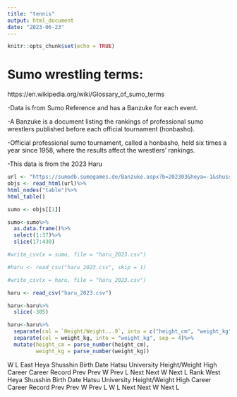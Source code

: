 ```yaml
---
title: "tennis"
output: html_document
date: "2023-06-23"
---
```


```r
knitr::opts_chunk$set(echo = TRUE)
```
# Sumo wrestling terms:
https://en.wikipedia.org/wiki/Glossary_of_sumo_terms

-Data is from Sumo Reference and has a Banzuke for each event.

-A Banzuke is a document listing the rankings of professional sumo wrestlers published before each official tournament (honbasho).

-Official professional sumo tournament, called a honbasho, held six times a year since 1958, where the results affect the wrestlers' rankings.

-This data is from the 2023 Haru
```r
url <- "https://sumodb.sumogames.de/Banzuke.aspx?b=202303&heya=-1&shusshin=-1&h=on&sh=on&bd=on&hd=on&su=on&w=on&hr=on&ch=on&cs=on&cr=on&spr=on&sps=on&snr=on&sns=on&hl=on&simple=on"
objs <- read_html(url)%>%
html_nodes("table")%>%
html_table()

sumo <- objs[[1]]

sumo<-sumo%>%
  as.data.frame()%>%
  select(1:37)%>%
  slice(17:430)

#write_csv(x = sumo, file = "haru_2023.csv")

#haru <- read_csv("haru_2023.csv", skip = 1)

#write_csv(x = haru, file = "haru_2023.csv")

haru <- read_csv("haru_2023.csv")

haru<-haru%>%
  slice(-305)

haru<-haru%>%
  separate(col = `Height/Weight...9`, into = c("height_cm", "weight_kg"), sep = "cm")%>%
  separate(col = weight_kg, into = "weight_kg", sep = 4)%>%
  mutate(height_cm = parse_number(height_cm),
         weight_kg = parse_number(weight_kg))
```

W	L	East	Heya	Shusshin	Birth Date	Hatsu	University	Height/Weight	High	Career	Career Record	Prev	Prev W	Prev L	Next	Next W	Next L	Rank	West	Heya	Shusshin	Birth Date	Hatsu	University	Height/Weight	High	Career	Career Record	Prev	Prev W	Prev L	W	L	Next	Next W	Next L